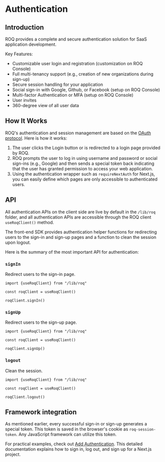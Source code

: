 
# Authentication

## Introduction

ROQ provides a complete and secure authentication solution for SaaS application development.

Key Features:

- Customizable user login and registration (customization on ROQ Console)
- Full multi-tenancy support (e.g., creation of new organizations during sign-up)
- Secure session handling for your application
- Social sign-in with Google, Github, or Facebook (setup on ROQ Console)
- Multi-factor Authentication or MFA (setup on ROQ Console) 
- User invites
- 360-degree view of all user data

## How It Works

ROQ's authentication and session management are based on the [OAuth protocol](https://oauth.net/2/). Here is how it works:

1. The user clicks the Login button or is redirected to a login page provided by ROQ.
2. ROQ prompts the user to log in using username and password or social sign-ins (e.g., Google) and then sends a special token back indicating that the user has granted permission to access your web application.
3. Using the authentication wrapper such as `requireNextAuth` for Next.js, you can easily define which pages are only accessible to authenticated users.

## API

All authentication APIs on the client side are live by default in the `/lib/roq` folder, and all authentication APIs are accessible through the ROQ client `useRoqClient()` method.

The front-end SDK provides authentication helper functions for redirecting users to the sign-in and sign-up pages and a function to clean the session upon logout.

Here is the summary of the most important API for authentication:

### `signIn`

Redirect users to the sign-in page.

```tsx
import {useRoqClient} from "/lib/roq"

const roqClient = useRoqClient()

roqClient.signIn()
```

### `signUp`

Redirect users to the sign-up page.

```tsx
import {useRoqClient} from "/lib/roq"

const roqClient = useRoqClient()

roqClient.signUp()
```

### `logout`

Clean the session.

```tsx
import {useRoqClient} from "/lib/roq"

const roqClient = useRoqClient()

roqClient.logout()
```

## Framework integration

As mentioned earlier, every successful sign-in or sign-up generates a special token. This token is saved in the browser's cookie as `roq-session-token`. Any JavaScript framework can utilize this token.

For practical examples, check out [Add Authentication](/next-js/add-authentication). This detailed documentation explains how to sign in, log out, and sign up for a Next.js project.
